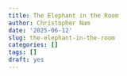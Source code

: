 ---
title: The Elephant in the Room
author: Christopher Nam
date: '2025-06-12'
slug: the-elephant-in-the-room
categories: []
tags: []
draft: yes
---
